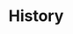 ---
title: History
description: Deep dive into the History view.
banner:
  content: |
    This page is work in progress!
---